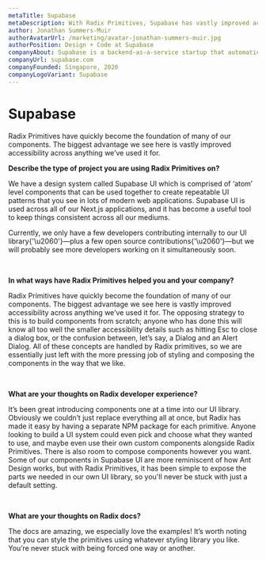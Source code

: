 ```yaml
---
metaTitle: Supabase
metaDescription: With Radix Primitives, Supabase has vastly improved accessibility across their design system components.
author: Jonathan Summers-Muir
authorAvatarUrl: /marketing/avatar-jonathan-summers-muir.jpg
authorPosition: Design + Code at Supabase
companyAbout: Supabase is a backend-as-a-service startup that automatically handles the behind-the-scenes work for developers.
companyUrl: supabase.com
companyFounded: Singapore, 2020
companyLogoVariant: Supabase
---
```


# Supabase

<HeroQuote>
  Radix Primitives have quickly become the foundation of many of our components.
  The biggest advantage we see here is vastly improved accessibility across
  anything we’ve used it for.
</HeroQuote>

**Describe the type of project you are using Radix Primitives on?**

We have a design system called Supabase UI which is comprised of ‘atom’ level components that can be used together to create repeatable UI patterns that you see in lots of modern web applications. Supabase UI is used across all of our Next.js applications, and it has become a useful tool to keep things consistent across all our mediums.

Currently, we only have a few developers contributing internally to our UI library{'\u2060'}—plus a few open source contributions{'\u2060'}—but we will probably see more developers working on it simultaneously soon.

<br />

**In what ways have Radix Primitives helped you and your company?**

Radix Primitives have quickly become the foundation of many of our components. The biggest advantage we see here is vastly improved accessibility across anything we’ve used it for. The opposing strategy to this is to build components from scratch; anyone who has done this will know all too well the smaller accessibility details such as hitting Esc to close a dialog box, or the confusion between, let’s say, a Dialog and an Alert Dialog. All of these concepts are handled by Radix primitives, so we are essentially just left with the more pressing job of styling and composing the components in the way that we like.

<br />

**What are your thoughts on Radix developer experience?**

It’s been great introducing components one at a time into our UI library. Obviously we couldn’t just replace everything all at once, but Radix has made it easy by having a separate NPM package for each primitive. Anyone looking to build a UI system could even pick and choose what they wanted to use, and maybe even use their own custom components alongside Radix Primitives. There is also room to compose components however you want. Some of our components in Supabase UI are more reminiscent of how Ant Design works, but with Radix Primitives, it has been simple to expose the parts we needed in our own UI library, so you'll never be stuck with just a default setting.

<br />

**What are your thoughts on Radix docs?**

The docs are amazing, we especially love the examples! It’s worth noting that you can style the primitives using whatever styling library you like. You’re never stuck with being forced one way or another.
